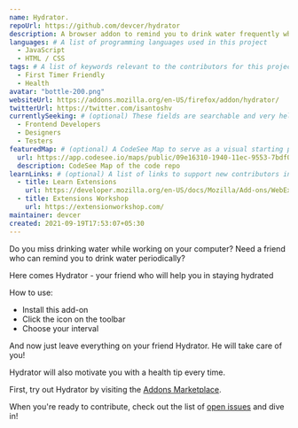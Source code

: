 ```yaml
---
name: Hydrator.
repoUrl: https://github.com/devcer/hydrator
description: A browser addon to remind you to drink water frequently while you enjoy your sweet time on your computer.
languages: # A list of programming languages used in this project
  - JavaScript
  - HTML / CSS
tags: # A list of keywords relevant to the contributors for this project
  - First Timer Friendly
  - Health
avatar: "bottle-200.png"
websiteUrl: https://addons.mozilla.org/en-US/firefox/addon/hydrator/
twitterUrl: https://twitter.com/isantoshv
currentlySeeking: # (optional) These fields are searchable and very helpful for contributors to match well with your project
  - Frontend Developers
  - Designers
  - Testers
featuredMap: # (optional) A CodeSee Map to serve as a visual starting point for contributors
  url: https://app.codesee.io/maps/public/09e16310-1940-11ec-9553-7bdf0d6344f6
  description: CodeSee Map of the code repo
learnLinks: # (optional) A list of links to support new contributors in learning about your project and tech stack and culture / community
  - title: Learn Extensions
    url: https://developer.mozilla.org/en-US/docs/Mozilla/Add-ons/WebExtensions
  - title: Extensions Workshop
    url: https://extensionworkshop.com/
maintainer: devcer
created: 2021-09-19T17:53:07+05:30
---
```


<!-- Divide your content into sections using our handy shortcodes. Each section is optional -->

<Overview>

Do you miss drinking water while working on your computer?
Need a friend who can remind you to drink water periodically?

Here comes Hydrator - your friend who will help you in staying hydrated

How to use:

- Install this add-on
- Click the icon on the toolbar
- Choose your interval

And now just leave everything on your friend Hydrator. He will take care of you!

Hydrator will also motivate you with a health tip every time.

</Overview>

<Contributing>

First, try out Hydrator by visiting the [Addons Marketplace](https://addons.mozilla.org/en-US/firefox/addon/hydrator/).

When you're ready to contribute, check out the list of [open issues](https://github.com/devcer/hydrator/issues) and dive in!

</Contributing>
